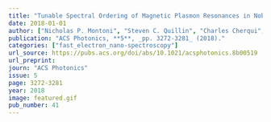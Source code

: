 ```yaml
---
title: "Tunable Spectral Ordering of Magnetic Plasmon Resonances in Noble Metal Nanoclusters"
date: 2018-01-01
author: ["Nicholas P. Montoni", "Steven C. Quillin", "Charles Cherqui", "David J. Masiello"]
publication: "ACS Photonics, **5**, _pp. 3272-3281_ (2018)."
categories: ["fast_electron_nano-spectroscopy"]
url_source: https://pubs.acs.org/doi/abs/10.1021/acsphotonics.8b00519
url_preprint: 
journ: "ACS Photonics"
issue: 5
page: 3272-3281
year: 2018
image: featured.gif
pub_number: 41
---
```

